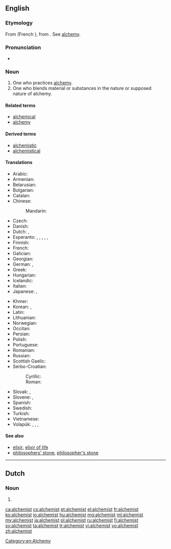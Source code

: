 ==English==

===Etymology===
From {{etyl|fro}} {{term|alquemiste|lang=fro}} (French {{term|alchimiste|lang=fr}}), from {{etyl|ML.}} {{term|alchimista|lang=la}}. See [[alchemy]].

===Pronunciation===
* {{audio|en-us-alchemist.ogg|Audio (US)}}

===Noun===
{{en-noun}}

# One who practices [[alchemy]].
# One who blends material or substances in the nature or supposed nature of alchemy.

====Related terms====
* [[alchemical]]
* [[alchemy]]

====Derived terms====
* [[alchemistic]]
* [[alchemistical]]

====Translations====
{{trans-top|one who practices alchemy}}
* Arabic: {{t|ar|الكيميائي|tr=al-kimiyā’iy|m}}
* Armenian: {{t-|hy|ալքիմիկոս|tr=alk’imikos}}
* Belarusian: {{t-|be|альхімік|m}}
* Bulgarian: {{t+|bg|алхимик|m|tr=alhimík}}
* Catalan: {{t-|ca|alquimista|m|f}}
* Chinese:
*: Mandarin: {{t|cmn|方士|tr=fāngshì}}
* Czech: {{t-|cs|alchymista|m}}
* Danish: {{t-|da|alkymist|c}}
* Dutch: {{t-|nl|alchemist|c}}, {{t-|nl|alchimist|c}}
* Esperanto: {{qualifier|♂♀}} {{t-|eo|alkemiisto}}, {{qualifier|explicitly ♂}} {{t-|eo|viralkemiisto}}, {{qualifier|explicitly ♀}} {{t-|eo|alkemiistino}}, {{qualifier|♂♀}} {{t-|eo|alĥemiisto}}, {{qualifier|explicitly ♂}} {{t-|eo|viralĥemiisto}}, {{qualifier|explicitly ♀}} {{t-|eo|alĥemiistino}}
* Finnish: {{t+|fi|alkemisti}}
* French: {{t+|fr|alchimiste|m|f}}
* Galician: {{t|gl|alquimista|m|f}}
* Georgian: {{t-|ka|ალქიმიკოსი|tr=alk'imikosi|sc=Geor}}
* German: {{t+|de|Alchemist|m}}, {{t-|de|Alchemistin|f}}
* Greek: {{t+|el|αλχημιστής|m}}
* Hungarian: {{t+|hu|alkimista}}
* Icelandic: {{t-|is|gullgerðarmaður|m}}
* Italian: {{t-|it|alchimista|m|f}}
* Japanese: {{t-|ja|錬金術師|tr=れんきんじゅつし, renkinjutsushi}}, {{t-|ja|アルケミスト|tr=arukemisuto}}
{{trans-mid}}
* Khmer: {{t-|km|រសវិទូ|tr=ros vi tu|sc=Khmr}}
* Korean: {{t|ko|연금술사|tr=yeon-geumsulsa}}, {{t|ko|연금사|tr=yeon-geumsa}}
* Latin: {{t-|la|alchemista|f}}
* Lithuanian: {{t-|lt|alchemikas|m}}
* Norwegian: {{t+|no|alkymist|c}}
* Occitan: {{t|oc|alquimista}}
* Persian: {{t+|fa|کیمیاگر|tr=kimiâgar}}
* Polish: {{t+|pl|alchemik|m}}
* Portuguese: {{t+|pt|alquimista|m}}
* Romanian: {{t-|ro|alchimist|m}}
* Russian: {{t+|ru|алхимик|m|tr=alxímik}}
* Scottish Gaelic: {{t|gd|ubagaiche|m}}
* Serbo-Croatian:
*: Cyrillic: {{t|sh|алкемичар|m}}
*: Roman: {{t-|sh|alkemičar|m}}
* Slovak: {{t-|sk|alchymista|m}}, {{t-|sk|alchymistka|f}}
* Slovene: {{t-|sl|alkimist|m}}, {{t-|sl|alkimistka|f}}
* Spanish: {{t+|es|alquimista|m}}
* Swedish: {{t+|sv|alkemist|c}}
* Turkish: {{t+|tr|simyacı}}
* Vietnamese: {{t-|vi|nhà giả kim}}
* Volapük: {{qualifier|♂♀}} {{t+|vo|lalkiman}}, {{qualifier|♂}} {{t-|vo|hilalkiman}}, {{qualifier|♀}} {{t-|vo|jilalkiman}}, {{qualifier|obsolete}} {{t-|vo|lukiemel}}
{{trans-bottom}}

====See also====
* [[elixir]], [[elixir of life]]
* [[philosophers' stone]], [[philosopher's stone]]

[[Category:en:Alchemy]]

----

==Dutch==

===Noun===
{{nl-noun|m|alchemisten|alchemistje}}

# {{l|en|alchemist}}

[[ca:alchemist]]
[[cs:alchemist]]
[[et:alchemist]]
[[el:alchemist]]
[[fr:alchemist]]
[[ko:alchemist]]
[[io:alchemist]]
[[hu:alchemist]]
[[mg:alchemist]]
[[ml:alchemist]]
[[my:alchemist]]
[[ja:alchemist]]
[[pl:alchemist]]
[[ru:alchemist]]
[[fi:alchemist]]
[[sv:alchemist]]
[[ta:alchemist]]
[[tr:alchemist]]
[[vi:alchemist]]
[[vo:alchemist]]
[[zh:alchemist]]